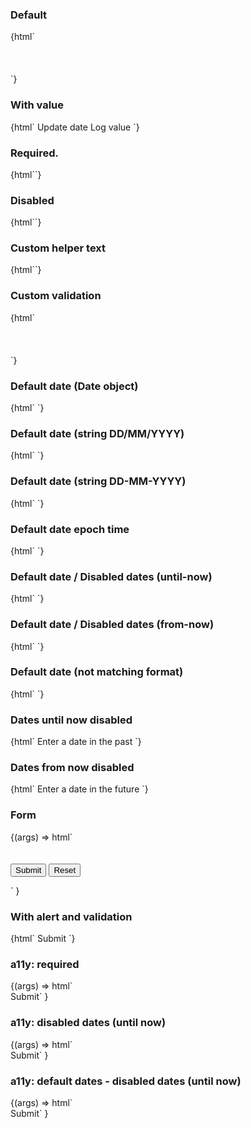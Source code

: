 
<Meta title="Web Components/Date input" component="ic-date-input" />

<Description markdown={readme} />

### Default

<Canvas>
  <Story name="Default">
    {html`<ic-unstable-date-input
        label="When would you like to collect your coffee?"
      ></ic-unstable-date-input>
      <script>
        var dateInput = document.querySelector("ic-date-input");
        {
          dateInput.addEventListener("icChange", function (event) {
            console.log(event.detail.value);
          });
        }
      </script>
      <br />
      <br />
      <ic-unstable-date-input
        label="When would you like to collect your coffee?"
        date-format="MM/DD/YYYY"
      ></ic-unstable-date-input>
      <br />
      <br />
      <ic-unstable-date-input
        label="When would you like to collect your coffee?"
        date-format="YYYY/MM/DD"
      ></ic-unstable-date-input> `}
  </Story>
</Canvas>

### With value

<Canvas>
  <Story name="With value" parameters={{ loki: { skip: true } }}>
    {html`<ic-unstable-date-input
        id="date-input-default-date-with-value"
        label="When would you like to collect your coffee?"
        date-format="DD/MM/YYYY"
        value="21/01/2001"
      ></ic-unstable-date-input>
      <ic-button id="update">Update date</ic-button>
      <ic-button id="log">Log value</ic-button>
      <script>
        var input = document.querySelector(
          "#date-input-default-date-with-value"
        );
        var btn = document.querySelector("#update");
        btn.addEventListener("click", () => {
          var dateInputWithValue = document.querySelector(
            "#date-input-default-date-with-value"
          );
          dateInputWithValue.value = new Date("05 May 2005");
        });
        var btn2 = document.querySelector("#log");
        btn2.addEventListener("click", () => {
          var dateInputLog = document.querySelector(
            "#date-input-default-date-with-value"
          );
          console.log(dateInputLog.value);
        });
      </script>`}
  </Story>
</Canvas>

### Required.

<Canvas>
  <Story name="Required">
    {html`<ic-unstable-date-input
      label="When would you like to collect your coffee?"
      required
    ></ic-unstable-date-input>`}
  </Story>
</Canvas>

### Disabled

<Canvas>
  <Story name="Disabled">
    {html`<ic-unstable-date-input
      label="When would you like to collect your coffee?"
      disabled
    ></ic-unstable-date-input>`}
  </Story>
</Canvas>

### Custom helper text

<Canvas>
  <Story name="Custom helper text">
    {html`<ic-unstable-date-input
      label="When would you like to collect your coffee?"
      helper-text="We will have your order ready for you on this day"
    ></ic-unstable-date-input>`}
  </Story>
</Canvas>

### Custom validation

<Canvas>
  <Story name="Custom validation">
    {html`<ic-unstable-date-input
        label="When would you like to collect your coffee?"
        validation-status="error"
        validation-text="There is a coffee shortage forecast for that day. Please choose a different date."
      ></ic-unstable-date-input>
      <br />
      <br />
      <ic-unstable-date-input
        label="When would you like to collect your coffee?"
        validation-status="warning"
        validation-text="Please be aware that there may be a coffee shortage on that day."
      ></ic-unstable-date-input>
      <br />
      <br />
      <ic-unstable-date-input
        label="When would you like to collect your coffee?"
        validation-status="success"
        validation-text="Your coffee will be available for you to collect on this day."
      ></ic-unstable-date-input> `}
  </Story>
</Canvas>

### Default date (Date object)

<Canvas>
  <Story name="Default date (Date object)">
    {html`<ic-unstable-date-input
        id="date-input-default-date-date"
        label="When would you like to collect your coffee?"
      ></ic-unstable-date-input>
      <script>
        var dateInputDate = document.querySelector(
          "#date-input-default-date-date"
        );
        dateInputDate.value = new Date("28 November 2021");
      </script>`}
  </Story>
</Canvas>

### Default date (string DD/MM/YYYY)

<Canvas>
  <Story name="Default date (with slashes)">
    {html`<ic-unstable-date-input
        id="date-input-default-date-string"
        label="When would you like to collect your coffee?"
      ></ic-unstable-date-input>
      <script>
        var dateInputString = document.querySelector(
          "#date-input-default-date-string"
        );
        dateInputString.value = "21/01/2005";
      </script>`}
  </Story>
</Canvas>

### Default date (string DD-MM-YYYY)

<Canvas>
  <Story name="Default date (with dashes)">
    {html`<ic-unstable-date-input
        id="date-input-default-date-string"
        label="When would you like to collect your coffee?"
      ></ic-unstable-date-input>
      <script>
        var dateInputString = document.querySelector(
          "#date-input-default-date-string"
        );
        dateInputString.value = "25-05-2005";
      </script>`}
  </Story>
</Canvas>

### Default date epoch time

<Canvas>
  <Story name="Default date (epoch time)">
    {html`<ic-unstable-date-input
        id="date-input-default-date-string"
        label="When would you like to collect your coffee?"
      ></ic-unstable-date-input>
      <script>
        var dateInputString = document.querySelector(
          "#date-input-default-date-string"
        );
        dateInputString.value = new Date(1686039778757);
      </script>`}
  </Story>
</Canvas>

### Default date / Disabled dates (until-now)

<Canvas>
  <Story name="Default date / Disabled dates (until-now)">
    {html`<ic-unstable-date-input
        id="date-input-default-date-string"
        label="When would you like to collect your coffee?"
        disabled-dates="until-now"
      ></ic-unstable-date-input>
      <script>
        var dateInputString = document.querySelector(
          "#date-input-default-date-string"
        );
        dateInputString.value = "25-05-2005";
      </script>`}
  </Story>
</Canvas>

### Default date / Disabled dates (from-now)

<Canvas>
  <Story name="Default date / Disabled dates (from-now)">
    {html`<ic-unstable-date-input
        id="date-input-default-date-string"
        label="When would you like to collect your coffee?"
        disabled-dates="from-now"
      ></ic-unstable-date-input>
      <script>
        var dateInputString = document.querySelector(
          "#date-input-default-date-string"
        );
        dateInputString.value = "25-05-2025";
      </script>`}
  </Story>
</Canvas>

### Default date (not matching format)

<Canvas>
  <Story name="Default date (not matching format)">
    {html`<ic-unstable-date-input
        id="date-input-default-date-string"
        label="When would you like to collect your coffee?"
        date-format="MM/DD/YYYY"
      ></ic-unstable-date-input>
      <script>
        var dateInputString = document.querySelector(
          "#date-input-default-date-string"
        );
        dateInputString.value = "25-05-2025";
      </script>`}
  </Story>
</Canvas>

### Dates until now disabled

<Canvas>
  <Story name="Dates until now disabled" parameters={{ loki: { skip: true } }}>
    {html`<ic-unstable-date-input
        label="When would you like to collect your coffee?"
        disabled-dates="until-now"
      ></ic-unstable-date-input>
      <ic-typography>Enter a date in the past</ic-typography> `}
  </Story>
</Canvas>

### Dates from now disabled

<Canvas>
  <Story name="Dates from now disabled" parameters={{ loki: { skip: true } }}>
    {html`<ic-unstable-date-input
        label="When would you like to collect your coffee?"
        disabled-dates="from-now"
      ></ic-unstable-date-input>
      <ic-typography>Enter a date in the future</ic-typography> `}
  </Story>
</Canvas>

### Form

<Canvas>
  <Story name="Form" parameters={{ loki: { skip: true } }}>
    {(args) =>
      html`
        <form>
          <ic-unstable-date-input
            label="When would you like to collect your coffee?"
            value="13/03/1951"
          ></ic-unstable-date-input>
          <br />
          <br />
          <input type="submit" value="Submit" />
          <input type="reset" value="Reset" />
        </form>
        <script>
          document.querySelector("form").addEventListener("submit", (ev) => {
            ev.preventDefault();
            console.log(
              document.querySelector('input[name^="ic-date-input-"]').value
            );
          });
        </script>
      `
    }
  </Story>
</Canvas>

### With alert and validation

<Canvas>
  <Story name="with alert and validation" parameters={{ loki: { skip: true } }}>
    {html`
      <ic-alert
        message="Error"
        variant="error"
        style="display: none;"
      ></ic-alert>
      <ic-unstable-date-input
        label="When would you like to collect your coffee?"
        disabled-dates="from-now"
        required
      ></ic-unstable-date-input>
      <ic-button>Submit</ic-button>
      <script>
        var alert = document.querySelector("ic-alert");
        var btn = document.querySelector("ic-button");
        btn.addEventListener("click", () => {
          alert.style.display = "block";
        });
      </script>
    `}
  </Story>
</Canvas>

### a11y: required

<Canvas>
  <Story name="a11y: required" parameters={{ loki: { skip: true } }}>
    {(args) =>
      html` <ic-unstable-date-input
          label="When would you like to collect your coffee?"
          required
        ></ic-unstable-date-input>
        <br />
        <ic-button>Submit</ic-button>`
    }
  </Story>
</Canvas>

### a11y: disabled dates (until now)

<Canvas>
  <Story
    name="a11y: disabled dates (until now)"
    parameters={{ loki: { skip: true } }}
  >
    {(args) =>
      html` <ic-unstable-date-input
          label="When would you like to collect your coffee?"
          helper-text="Enter date in the past"
          disabled-dates="until-now"
        ></ic-unstable-date-input>
        <br />
        <ic-button>Submit</ic-button>`
    }
  </Story>
</Canvas>

### a11y: default dates - disabled dates (until now)

<Canvas>
  <Story
    name="a11y: default dates - disabled dates (until now)"
    parameters={{ loki: { skip: true } }}
  >
    {(args) =>
      html` <ic-unstable-date-input
          label="When would you like to collect your coffee?"
          helper-text="Enter date in the past"
          disabled-dates="until-now"
          value="1/1/1990"
        ></ic-unstable-date-input>
        <br />
        <ic-button>Submit</ic-button>`
    }
  </Story>
</Canvas>
